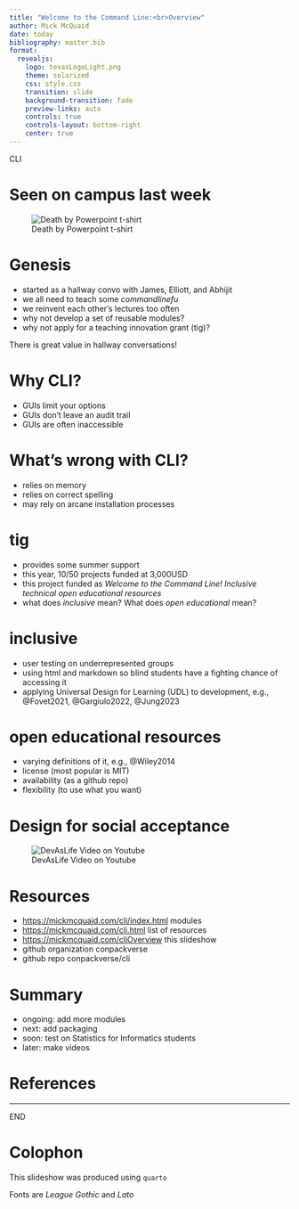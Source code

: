 ```yaml
---
title: "Welcome to the Command Line:<br>Overview"
author: Mick McQuaid
date: today
bibliography: master.bib
format:
  revealjs:
    logo: texasLogoLight.png
    theme: solarized
    css: style.css
    transition: slide
    background-transition: fade
    preview-links: auto
    controls: true
    controls-layout: bottom-right
    center: true
---
```


::: {.r-fit-text}
CLI
:::

# Seen on campus last week

![Death by Powerpoint t-shirt](fiDeathByPpt.png)

# Genesis

:::: {.incremental}
- started as a hallway convo with James, Elliott, and Abhijit
- we all need to teach some *[commandlinefu]{.emph}*
- we reinvent each other's lectures too often
- why not develop a set of reusable modules?
- why not apply for a teaching innovation grant (tig)?
::::

::: {.notes}
There is great value in hallway conversations!
:::

# Why CLI?
:::: {.incremental}
- GUIs limit your options
- GUIs don't leave an audit trail
- GUIs are often inaccessible
::::

## {background-video="idiocracyTriage.m4v"}

# What's wrong with CLI?
:::: {.incremental}
- relies on memory
- relies on correct spelling
- may rely on arcane installation processes
::::

# tig
:::: {.incremental}
- provides some summer support
- this year, 10/50 projects funded at 3,000USD
- this project funded as *Welcome to the Command Line! Inclusive technical open educational resources*
- what does *inclusive* mean? What does *open educational* mean?
::::

# inclusive
:::: {.incremental}
- user testing on underrepresented groups
- using html and markdown so blind students have a fighting chance of accessing it
- applying Universal Design for Learning (UDL) to development, e.g., @Fovet2021, @Gargiulo2022, @Jung2023
::::

# open educational resources
:::: {.incremental}
- varying definitions of it, e.g., @Wiley2014
- license (most popular is MIT)
- availability (as a github repo)
- flexibility (to use what you want)
::::

# Design for social acceptance

![DevAsLife Video on Youtube](fiDevAsLifeExample.png)

# Resources
- [https://mickmcquaid.com/cli/index.html](https://mickmcquaid.com/cli/index.html) modules
- [https://mickmcquaid.com/cli.html](https://mickmcquaid.com/cli.html) list of resources
- [https://mickmcquaid.com/cliOverview](https://mickmcquaid.com/cliOverview) this slideshow
- github organization conpackverse
- github repo conpackverse/cli

# Summary

:::: {.incremental}
- ongoing: add more modules
- next: add packaging
- soon: test on Statistics for Informatics students
- later: make videos
::::

# References

::: {#refs}
:::

---

::: {.r-fit-text}
END
:::

# Colophon

This slideshow was produced using `quarto`

Fonts are *League Gothic* and *Lato*


